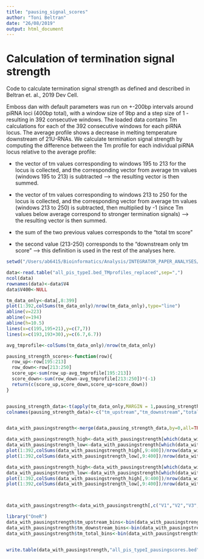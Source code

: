 ```yaml
---
title: "pausing_signal_scores"
author: "Toni Beltran"
date: "26/08/2019"
output: html_document
---
```


# Calculation of termination signal strength

Code to calculate termination signal strength as defined and described in Beltran et. al., 2019 Dev Cell.

Emboss dan with default parameters was run on +-200bp intervals around piRNA loci (400bp total), with a window size of 9bp and a step size of 1 - resulting in 392 consecutive windows.
The loaded data contains Tm calculations for each of the 392 consecutive windows for each piRNA locus. The average profile shows a decrease in melting temperature downstream of 21U-RNAs.
We calculate termination signal strength by computing the difference between the Tm profile for each individual piRNA locus relative to the average profile:

 - the vector of tm values corresponding to windows 195 to 213 for the locus is collected, and the corresponding vector from average tm values (windows 195 to 213) is subtracted --> the resulting vector is then summed.
 
 - the vector of tm values corresponding to windows 213 to 250 for the locus is collected, and the corresponding vector from average tm values (windows 213 to 250) is subtracted, then multiplied by -1 (since Tm values below average correspond to stronger termination signals) --> the resulting vector is then summed.
 
 - the sum of the two previous values corresponds to the "total tm score"
 
 - the second value (213-250) corresponds to the "downstream only tm score" --> this definition is used in the rest of the analyses here.


```r

setwd("/Users/ab6415/Bioinformatics/Analysis/INTEGRATOR_PAPER_ANALYSES/Reference_pausing_signal_strength/")

data<-read.table("all_pis_typeI.bed_TMprofiles_replaced",sep=",")
ncol(data)
rownames(data)<-data$V4
data$V400<-NULL

tm_data_only<-data[,8:399]
plot(1:392,colSums(tm_data_only)/nrow(tm_data_only),type="line")
abline(v=223)
abline(v=194)
abline(h=10.5)
lines(x=c(195,195+21),y=c(7,7))
lines(x=c(193,193+30),y=c(6.7,6.7))

avg_tmprofile<-colSums(tm_data_only)/nrow(tm_data_only)

pausing_strength_scores<-function(row){
  row_up<-row[195:213]
  row_down<-row[213:250]
  score_up<-sum(row_up-avg_tmprofile[195:213])
  score_down<-sum(row_down-avg_tmprofile[213:250])*(-1)
  return(c(score_up,score_down,score_up+score_down))
}


pausing_strength_data<-t(apply(tm_data_only,MARGIN = 1,pausing_strength_scores))
colnames(pausing_strength_data)<-c("tm_upstream","tm_downstream","total")


data_with_pausingstrength<-merge(data,pausing_strength_data,by=0,all=TRUE)

data_with_pausingstrength_high<-data_with_pausingstrength[which(data_with_pausingstrength$total>100),]
data_with_pausingstrength_low<-data_with_pausingstrength[which(data_with_pausingstrength$total<(-100)),]
plot(1:392,colSums(data_with_pausingstrength_high[,9:400])/nrow(data_with_pausingstrength_high),type="line",ylab="Tm score",main="total, strong")
plot(1:392,colSums(data_with_pausingstrength_low[,9:400])/nrow(data_with_pausingstrength_low),type="line",ylab="Tm score",main="total, weak")

data_with_pausingstrength_high<-data_with_pausingstrength[which(data_with_pausingstrength$tm_downstream>100),]
data_with_pausingstrength_low<-data_with_pausingstrength[which(data_with_pausingstrength$tm_downstream<(-100)),]
plot(1:392,colSums(data_with_pausingstrength_high[,9:400])/nrow(data_with_pausingstrength_high),type="line",ylab="Tm score",main="downstream, strong")
plot(1:392,colSums(data_with_pausingstrength_low[,9:400])/nrow(data_with_pausingstrength_low),type="line",ylab="Tm score",main="downstream, weak")



data_with_pausingstrength<-data_with_pausingstrength[,c("V1","V2","V3","V4","V5","V6","tm_upstream","tm_downstream","total")]

library("OneR")
data_with_pausingstrength$tm_upstream_bins<-bin(data_with_pausingstrength$tm_upstream, nbins = 5, labels = NULL, method = "content")
data_with_pausingstrength$tm_downstream_bins<-bin(data_with_pausingstrength$tm_downstream, nbins = 5, labels = NULL, method = "content")
data_with_pausingstrength$tm_total_bins<-bin(data_with_pausingstrength$total, nbins = 5, labels = NULL, method = "content")


write.table(data_with_pausingstrength,"all_pis_typeI_pausingscores.bed",row.names = FALSE,quote=FALSE,sep="\t")

```

